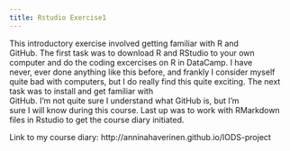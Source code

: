 ```yaml
---
title: Rstudio Exercise1
---
```


This introductory exercise involved getting familiar with R and  
GitHub. The first task was to download R and RStudio to your own  
computer and do the coding excercises on R in DataCamp. I have  
never, ever done anything like this before, and frankly I consider
myself quite bad with computers, but I do really find this  quite exciting. The next task was to install and get familiar with  
GitHub. I'm not quite sure I understand what GitHub is, but I'm  
sure I will know during this course. Last up was to work with   RMarkdown files in Rstudio to get the course diary initiated.  


Link to my course diary: http://anninahaverinen.github.io/IODS-project
